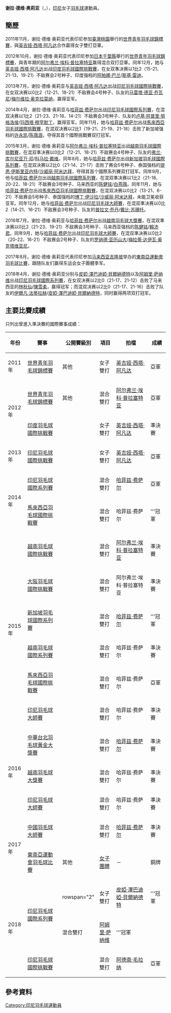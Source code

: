 {{noteTA|G1=Badminton}}
{{Infobox 羽球選手
| playername              = 谢拉·德维·奥莉亚<br/>{{lang|id|Shella Devi Aulia}}
| image                   = 
| size                    = 
| caption                 = 
| birth_name              = 
| date_of_birth           = {{birth_date_and_age|1994|7|4}}<ref name="PROFIL ATLET">[http://badmintonindonesia.org/app/profile/aktif.aspx?id=000000472 PROFIL ATLET - Shella Devi Aulia PBSI] {{Wayback|url=http://badmintonindonesia.org/app/profile/aktif.aspx?id=000000472 |date=20131004231942 }}{{id}}</ref>
| place_of_birth          = {{INA}}[[勿加泗|勿加泗]]<ref name="PROFIL ATLET"/>
| residence               =
| height                  = 
| weight                  = 
| handedness              = 
| country                 = {{INA}}
| years_intldebut         =
| years_started           = 
| coach                   = 
| event                   = 女子雙打、混合雙打
| highest_ranking         = 第51位（女雙-[[英吉娅·西塔·阿凡达|阿凡达]]）<br/>（2013年3月27日）<br/>第19位（混雙-[[哈菲兹·费萨尔|费萨尔]]）
| date_of_highest_ranking = 2017年1月19日<ref name="highest-ranking">{{en}}[http://bwfcontent.tournamentsoftware.com/ranking/player.aspx?id=13328&player=195617 BWF World Ranking - Ranking of Shella Devi Aulia (92215)]</ref>
| current_ranking         = 第27位（混雙-[[哈菲兹·费萨尔|费萨尔]]）
| date_of_current_ranking = 2017年4月20日<ref>{{en}}[http://bwfcontent.tournamentsoftware.com/ranking/category.aspx?id=13328&category=476 BWF World Ranking - BWF世界排名榜 (4/20/2017) - Mixed doubles] {{Wayback|url=http://bwfcontent.tournamentsoftware.com/ranking/category.aspx?id=13328&category=476 |date=20200201033414 }}</ref>
| played                  = 35勝–25負（女雙）<br/>82勝–47負（混雙）
| titles                  = 
| bwf_profile             = 0B27B8FD-B6D6-46F3-884B-82835339538E
| bwf_id                  = 92215
| updated                 = 2017年4月22日
}}
{{MedalTableTop|width=286px}}
{{MedalSport | 女子[[羽毛球|羽毛球]]}}
{{MedalCountry | {{INA}}}}
{{MedalCompetition | [[东南亚运动会|东南亚运动会]]}}
{{MedalBronze| [[2017年东南亚运动会|2017年 吉隆坡]] | [[2017年東南亞運動會羽毛球比賽|女子團體]] }}
{{MedalCompetition | [[世界青年羽毛球錦標賽|世界青年羽毛球錦標賽]]}}
{{MedalSilver| [[2011年世界青年羽毛球錦標賽|2011年 桃園]] | 女子雙打 }}
{{MedalSilver| [[2012年世界青年羽毛球錦標賽|2012年 千葉]] | 混合雙打 }}
{{MedalBottom}}
'''谢拉·德维·奥莉亚'''（{{lang-id|Shella Devi Aulia}}，{{bd|1994年|7月4日|}}），[[印尼|印尼]]女子[[羽毛球|羽毛球]]運動員。

==簡歷==
2011年11月，谢拉·德维·奥莉亚代表印尼参加[[臺灣|臺灣]][[桃園市|桃園]]舉行的[[2011年世界青年羽毛球錦標賽|世界青年羽毛球錦標賽]]，與[[英吉娅·西塔·阿凡达|英吉娅·西塔·阿凡达]]合作贏得女子雙打亞軍。

2012年10月，谢拉·德维·奥莉亚代表印尼参加[[日本|日本]][[千葉縣|千葉縣]]舉行的[[2012年世界青年羽毛球錦標賽|世界青年羽毛球錦標賽]]，與青年期的[[阿尔弗兰·埃科·普拉塞特亚|阿尔弗兰·埃科·普拉塞特亚]]赢得混合双打亞軍。同年12月，她与[[英吉娅·西塔·阿凡达|英吉娅·西塔·阿凡达]]出战[[2012年印度羽毛球國際挑戰賽|印度羽毛球國際挑戰賽]]，在女双準决赛以1比2（15-21、21-13、19-21）不敌赛会2号种子、印度强档的[[阿帕娜·巴兰|阿帕娜·巴兰]]/[[斯基·雷迪|斯基·雷迪]]。

2013年7月，谢拉·德维·奥莉亚与[[英吉娅·西塔·阿凡达|英吉娅·西塔·阿凡达]]出战[[2013年印度尼西亞羽毛球國際挑戰賽|印尼羽毛球國際挑戰賽]]，在女双决赛以0比2（12-21、18-21）不敌赛会4号种子、队友的[[马雷塔·德亚·乔瓦尼|马雷塔·德亚·乔瓦尼]]/[[梅尔维拉·奥克拉莫纳|梅尔维拉·奥克拉莫纳]]，赢得亚军。

2014年4月，谢拉·德维·奥莉亚与[[哈菲兹·费萨尔|哈菲兹·费萨尔]]出战[[2014年印度尼西亞羽毛球國際系列賽|印尼羽毛球國際系列賽]]，在混双决赛以1比2（21-23、21-18、14-21）不敌赛会3号种子、队友的[[卢基·阿普里·努格洛侯|卢基·阿普里·努格洛侯]]/[[玛西塔·穆罕默丁|玛西塔·穆罕默丁]]，赢得亚军。同年11月，她与[[哈菲兹·费萨尔|哈菲兹·费萨尔]]出战[[2014年馬來西亞羽毛球國際挑戰賽|馬來西亞羽毛球國際挑戰賽]]，在混双决赛以2比1（19-21、21-19、21-18）击败了新加坡强档的[[许永凯|许永凯]]/[[陈薇涵|陈薇涵]]，夺得其首个國際挑戰賽双打冠军。

2015年3月，谢拉·德维·奥莉亚与[[阿尔弗兰·埃科·普拉塞特亚|阿尔弗兰·埃科·普拉塞特亚]]出战[[2015年越南羽毛球國際挑戰賽|越南羽毛球國際挑戰賽]]，在混双準决赛以0比2（12-21、18-21）不敌赛会4号种子、队友的[[弗兰·库尔尼亚万·邓|弗兰·库尔尼亚万·邓]]/[[科马拉·戴维|科马拉·戴维]]。同年8月，她与[[哈菲兹·费萨尔|哈菲兹·费萨尔]]出战[[2015年新加坡羽毛球國際系列賽|新加坡羽毛球國際系列賽]]，在混双决赛以2比0（21-14、21-17）击败了赛会5号种子、泰国强档的[[提恩·伊斯里亚内特|提恩·伊斯里亚内特]]/[[沙威丽·阿米达拜|沙威丽·阿米达拜]]，夺得其首个國際系列賽双打冠军。同年9月，他与[[哈菲兹·费萨尔|哈菲兹·费萨尔]]出战[[2015年越南羽毛球國際系列賽|越南羽毛球國際系列賽]]，在混双準决赛以1比2（21-18、20-22、18-21）不敌赛会3号种子、马来西亚的[[陈健铭|陈健铭]]/[[白燕薇|白燕薇]]。同年11月，她与[[哈菲兹·费萨尔|哈菲兹·费萨尔]]出战[[2015年馬來西亞羽毛球國際挑戰賽|馬來西亞羽毛球國際挑戰賽]]，在混双决赛以0比2（13-21、6-21）不敌赛会5号种子、泰国强档的[[博丁·伊沙拉|博丁·伊沙拉]]/[[沙威丽·阿米达拜|沙威丽·阿米达拜]]，未能卫冕收获亚军。同年12月，她与[[哈菲兹·费萨尔|哈菲兹·费萨尔]]出战[[2015年印度尼西亞羽毛球大師賽|印尼羽毛球大師賽]]，在混双準决赛以0比2（14-21、16-21）不敌赛会3号种子、队友的[[普拉文·乔丹|普拉文·乔丹]]/[[戴比·苏珊托|戴比·苏珊托]]。

2016年7月，谢拉·德维·奥莉亚与[[哈菲兹·费萨尔|哈菲兹·费萨尔]]出战[[2016年越南羽毛球大獎賽|越南羽毛球大獎賽]]，在混双準决赛以0比2（21-23、19-21）不敌赛会3号种子、马来西亚强档的[[陈健铭|陈健铭]]/[[賴沛君|賴沛君]]。同年9月，她与[[哈菲兹·费萨尔|哈菲兹·费萨尔]]出战[[2016年印度尼西亞羽毛球大師賽|印尼羽毛球大師賽]]，在混双準决赛以0比2（20-22、16-21）不敌赛会2号种子、队友的[[罗纳德·亚历山大|罗纳德·亚历山大]]/[[梅拉蒂·达伊瓦·奥克塔维亚尼|梅拉蒂·达伊瓦·奥克塔维亚尼]]。

2017年8月，谢拉·德维·奥莉亚代表印尼参加[[马来西亚|马来西亚]][[吉隆坡|吉隆坡]]举办的[[2017年東南亞運動會羽毛球比賽|東南亞運動會羽毛球比賽]]，跟随队友们赢得东运会女子團體季军。

2018年4月，谢拉·德维·奥莉亚分别与[[皮婭·澤巴迪婭·貝爾納德特|皮婭·澤巴迪婭·貝爾納德特]]以及[[阿姆里·萨纳维|阿姆里·萨纳维]]出战[[2018年印度尼西亞羽毛球國際系列賽|印尼羽毛球國際系列賽]]，在女双决赛以2比0（21-17、21-12）击败了马来西亚的[[林秋仙|林秋仙]]/[[陳雪柔|陳雪柔]]，赢得冠军；而混双决赛以2比0（21-17、21-16）击败了队友的[[伊爾凡·法蒂拉赫|伊爾凡·法蒂拉赫]]/[[皮婭·澤巴迪婭·貝爾納德特|皮婭·澤巴迪婭·貝爾納德特]]，同时赢得两项双打冠军。

==主要比賽成績==
只列出曾進入準決賽的國際賽事成績：
{| class=wikitable style="text-align:center; font-size:small;" 
!width="50"|年份
!width="180"|賽事
!width="80"|公開賽級別
!width="60"|項目
!width="160"|拍檔
!width="50"|成績
|-
!rowspan="1"|2011年
|[[2011年世界青年羽毛球錦標賽|世界青年羽毛球錦標賽]]
|其他
|女子雙打
|[[英吉娅·西塔·阿凡达|英吉娅·西塔·阿凡达]]
|bgcolor="silver"|亞軍
|-
!rowspan="2"|2012年
|[[2012年世界青年羽毛球錦標賽|世界青年羽毛球錦標賽]]
|其他
|混合雙打
|[[阿尔弗兰·埃科·普拉塞特亚|阿尔弗兰·埃科·普拉塞特亚]]
|bgcolor="silver"|亞軍
|-
|[[2012年印度羽毛球國際挑戰賽|印度羽毛球國際挑戰賽]]
|{{BWFIC}}
|女子雙打
|[[英吉娅·西塔·阿凡达|英吉娅·西塔·阿凡达]]
|bgcolor="#b8860b"|準決賽
|-
!rowspan="1"|2013年
|[[2013年印度尼西亞羽毛球國際挑戰賽|印尼羽毛球國際挑戰賽]]
|{{BWFIC}}
|女子雙打
|[[英吉娅·西塔·阿凡达|英吉娅·西塔·阿凡达]]
|bgcolor="silver"|亞軍
|-
!rowspan="2"|2014年
|[[2014年印度尼西亞羽毛球國際系列賽|印尼羽毛球國際系列賽]]
|{{BWFIS}}
|混合雙打
|[[哈菲兹·费萨尔|哈菲兹·费萨尔]]
|bgcolor="silver"|亞軍
|-
|[[2014年馬來西亞羽毛球國際挑戰賽|馬來西亞羽毛球國際挑戰賽]]
|{{BWFIC}}
|混合雙打
|哈菲兹·费萨尔
|bgcolor="gold"|'''冠軍
|-
!rowspan="6"|2015年
|[[2015年越南羽毛球國際挑戰賽|越南羽毛球國際挑戰賽]]
|{{BWFIC}}
|混合雙打
|[[阿尔弗兰·埃科·普拉塞特亚|阿尔弗兰·埃科·普拉塞特亚]]
|bgcolor="#b8860b"|準決賽
|-
|[[2015年大阪羽毛球國際挑戰賽|大阪羽毛球國際挑戰賽]]
|{{BWFIC}}
|混合雙打
|阿尔弗兰·埃科·普拉塞特亚
|bgcolor="#b8860b"|準決賽
|-
|[[2015年新加坡羽毛球國際系列賽|新加坡羽毛球國際系列賽]]
|{{BWFIS}}
|混合雙打
|[[哈菲兹·费萨尔|哈菲兹·费萨尔]]
|bgcolor="gold"|'''冠軍
|-
|[[2015年越南羽毛球國際系列賽|越南羽毛球國際系列賽]]
|{{BWFIS}}
|混合雙打
|哈菲兹·费萨尔
|bgcolor="#b8860b"|準決賽
|-
|[[2015年馬來西亞羽毛球國際挑戰賽|馬來西亞羽毛球國際挑戰賽]]
|{{BWFIC}}
|混合雙打
|哈菲兹·费萨尔
|bgcolor="silver"|亞軍
|-
|[[2015年印度尼西亞羽毛球大師賽|印尼羽毛球大師賽]]
|{{BWFGPG}}
|混合雙打
|哈菲兹·费萨尔
|bgcolor="#b8860b"|準決賽
|-
!rowspan="3"|2016年
|[[2016年中華台北羽球公開賽|中華台北羽毛球黃金大獎賽]]
|{{BWFGPG}}
|混合雙打
|[[哈菲兹·费萨尔|哈菲兹·费萨尔]]
|bgcolor="#b8860b"|準決賽
|-
|[[2016年越南羽毛球大獎賽|越南羽毛球大獎賽]]
|{{BWFGP}}
|混合雙打
|哈菲兹·费萨尔
|bgcolor="#b8860b"|準決賽
|-
|[[2016年印度尼西亞羽毛球大師賽|印尼羽毛球大師賽]]
|{{BWFGPG}}
|混合雙打
|哈菲兹·费萨尔
|bgcolor="#b8860b"|準決賽
|-
!rowspan="2"|2017年
|[[2017年中國羽毛球大師賽|中國羽毛球大師賽]]
|{{BWFGPG}}
|混合雙打
|[[哈菲兹·费萨尔|哈菲兹·费萨尔]]
|bgcolor="#b8860b"|準決賽
|-
|[[2017年東南亞運動會羽毛球比賽|東南亞運動會羽毛球比賽]]
|其他
|[[2017年東南亞運動會羽毛球女子團體比賽|女子團體]]
|－
|bgcolor="#b8860b"|銅牌
|-
!rowspan="3"|2018年
|rowspan="2"|[[2018年印度尼西亞羽毛球國際系列賽|印尼羽毛球國際系列賽]]
|rowspan="2" {{BWFIS}}
|女子雙打
|[[皮婭·澤巴迪婭·貝爾納德特|皮婭·澤巴迪婭·貝爾納德特]]
|bgcolor="gold"|'''冠軍
|-
|混合雙打
|[[阿姆里·萨纳维|阿姆里·萨纳维]]
|bgcolor="gold"|'''冠軍
|-
|[[2018年印度尼西亞羽毛球國際挑戰賽|印尼羽毛球國際挑戰賽]]
|{{BWFIC}}
|混合雙打
|[[阿德南·毛拉纳|阿德南·毛拉纳]]
|bgcolor="silver"|亞軍
|}
{{BWF賽事級別索引}}

==參考資料==
{{Reflist}}

{{DEFAULTSORT:Aulia, Shella Devi}}
[[Category:印尼羽毛球運動員|Category:印尼羽毛球運動員]]